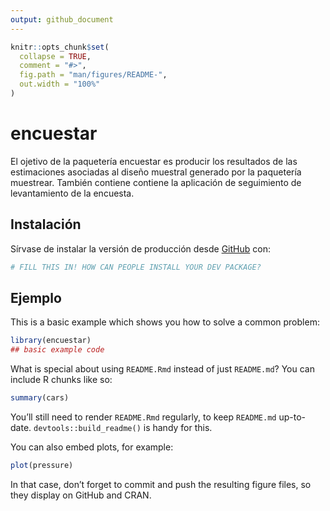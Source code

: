 ```yaml
---
output: github_document
---
```


<!-- README.md is generated from README.Rmd. Please edit that file -->

```r
knitr::opts_chunk$set(
  collapse = TRUE,
  comment = "#>",
  fig.path = "man/figures/README-",
  out.width = "100%"
)
```

# encuestar

<!-- badges: start -->
<!-- badges: end -->

El ojetivo de la paquetería encuestar es producir los resultados de las estimaciones asociadas al diseño muestral generado por la paquetería muestrear. También contiene contiene la aplicación de seguimiento de levantamiento de la encuesta.

## Instalación

Sírvase de instalar la versión de producción desde [GitHub](https://github.com/) con:

``` r
# FILL THIS IN! HOW CAN PEOPLE INSTALL YOUR DEV PACKAGE?
```

## Ejemplo

This is a basic example which shows you how to solve a common problem:

```r
library(encuestar)
## basic example code
```

What is special about using `README.Rmd` instead of just `README.md`? You can include R chunks like so:

```r
summary(cars)
```

You'll still need to render `README.Rmd` regularly, to keep `README.md` up-to-date. `devtools::build_readme()` is handy for this.

You can also embed plots, for example:

```r
plot(pressure)
```

In that case, don't forget to commit and push the resulting figure files, so they display on GitHub and CRAN.
